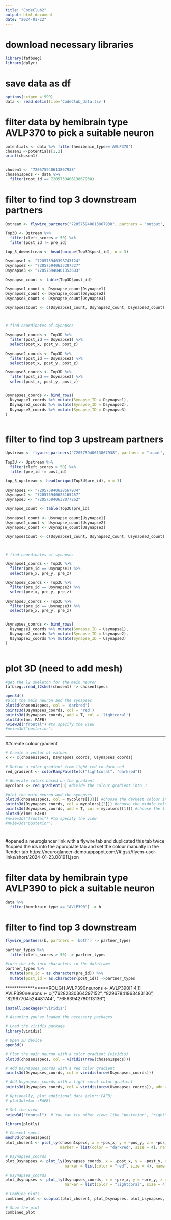 ```yaml
---
title: "CodeClub2"
output: html_document
date: "2024-01-22"
---
```

# download necessary libraries
```r
library(fafbseg)
library(dplyr)
```

# save data as df
```r
options(scipen = 999)
data <- read.delim(file='CodeClub_data.tsv')

```

# filter data by hemibrain type AVLP370 to pick a suitable neuron
```r
potentials <- data %>% filter(hemibrain_type=='AVLP370')
chosen1 <-potentials[1,2]
print(chosen1)


chosen1 <- "720575940613867938"
chosen1specs <- data %>%
  filter(root_id == 720575940613867938) 
```


# filter to find top 3 downstream partners
```r
Dstream <- flywire_partners("720575940613867938", partners = "output", details = TRUE)

Top3D <- Dstream %>%
  filter(cleft_scores > 50) %>%
  filter(post_id != pre_id)

top_3_downstream <- head(unique(Top3D$post_id), n = 3)

Dsynapse1 <- "720575940398743124"
Dsynapse2 <- "720575940633307327"
Dsynapse3 <- "720575940401353683"

Dsynapse_count <- table(Top3D$post_id)

Dsynapse1_count <- Dsynapse_count[Dsynapse1]
Dsynapse2_count <- Dsynapse_count[Dsynapse2]
Dsynapse3_count <- Dsynapse_count[Dsynapse3]

DsynapsesCount <- c(Dsynapse1_count, Dsynapse2_count, Dsynapse3_count)



# find coordinates of synapses

Dsynapse1_coords <- Top3D %>%
  filter(post_id == Dsynapse1) %>%
  select(post_x, post_y, post_z)

Dsynapse2_coords <- Top3D %>%
  filter(post_id == Dsynapse2) %>%
  select(post_x, post_y, post_z)

Dsynapse3_coords <- Top3D %>%
  filter(post_id == Dsynapse3) %>%
  select(post_x, post_y, post_z)


Dsynapses_coords <- bind_rows(
  Dsynapse1_coords %>% mutate(Synapse_ID = Dsynapse1),
  Dsynapse2_coords %>% mutate(Synapse_ID = Dsynapse2),
  Dsynapse3_coords %>% mutate(Synapse_ID = Dsynapse3)
)
                     
```
                     
# filter to find top 3 upstream partners
```r

Upstream <- flywire_partners("720575940613867938", partners = "input", details = TRUE)

Top3U <- Upstream %>%
  filter(cleft_scores > 50) %>%
  filter(pre_id != post_id)

top_3_upstream <- head(unique(Top3U$pre_id), n = 3)

Usynapse1 <- "720575940628567934"
Usynapse2 <- "720575940623165257"
Usynapse3 <- "720575940638077262"

Usynapse_count <- table(Top3U$pre_id)

Usynapse1_count <- Usynapse_count[Usynapse1]
Usynapse2_count <- Usynapse_count[Usynapse2]
Usynapse3_count <- Usynapse_count[Usynapse3]

UsynapsesCount <- c(Usynapse1_count, Usynapse2_count, Usynapse3_count)



# find coordinates of synapses

Usynapse1_coords <- Top3U %>%
  filter(pre_id == Usynapse1) %>%
  select(pre_x, pre_y, pre_z)

Usynapse2_coords <- Top3U %>%
  filter(pre_id == Usynapse2) %>%
  select(pre_x, pre_y, pre_z)

Usynapse3_coords <- Top3U %>%
  filter(pre_id == Usynapse3) %>%
  select(pre_x, pre_y, pre_z)


Usynapses_coords <- bind_rows(
  Usynapse1_coords %>% mutate(Synapse_ID = Usynapse1),
  Usynapse2_coords %>% mutate(Synapse_ID = Usynapse2),
  Usynapse3_coords %>% mutate(Synapse_ID = Usynapse3)
)
                     
```


# plot 3D (need to add mesh)

```r
#get the l2 skeleton for the main neuron
fafbseg::read_l2skel(chosen1) -> chosen1specs
```



```r
open3d()
#plot the main neuron and the synapses
plot3d(chosen1specs, col = 'darkred')
points3d(Dsynapses_coords, col = 'red')
points3d(Usynapses_coords, add = T, col = 'lightcoral')
plot3d(elmr::FAFB)
nview3d("frontal") #to specify the view
#nview3d("posterior")
```

*******


##create colour gradient
```r
# Create a vector of values
x <- c(chosen1specs, Dsynapses_coords, Usynapses_coords)

# Define a color gradient from light red to dark red
red_gradient <- colorRampPalette(c("lightcoral", "darkred"))

# Generate colors based on the gradient
mycolors <- red_gradient(3) #divide the colour gradient into 3
```

```r
#plot the main neuron and the synapses
plot3d(chosen1specs, col = mycolors[[3]]) #choose the darkest colour in the gradient
points3d(Dsynapses_coords, col = mycolors[[2]]) #choose the middle colour in the gradent
points3d(Usynapses_coords, add = T, col = mycolors[[1]]) #choose the lightest colour in the gradient
plot3d(elmr::FAFB)
#nview3d("frontal") #to specify the view
#nview3d("posterior")
```
# 

#opened a neuroglancer link with a flywire tab and duplicated this tab twice
#copied the ids into the appropiate tab and set the colour manually in the Render tab
https://neuroglancer-demo.appspot.com//#!gs://flyem-user-links/short/2024-01-23.081911.json

# filter data by hemibrain type AVLP390 to pick a suitable neuron
```r
data %>% 
  filter(hemibrain_type == "AVLP390") -> b


```

#  filter to find top 3 downstream
```r
flywire_partners(b, partners = 'both') -> partner_types

partner_types %>% 
  filter(cleft_scores > 50) -> partner_types

#turn the ids into characters in the dataframe
partner_types %>% 
  mutate(pre_id = as.character(pre_id)) %>% 
  mutate(post_id = as.character(post_id)) ->partner_types 
```



******************ROUGH
AVLP390neurons <- AVLP390[1:4,1]
AVLP390neurons <- c("76282330364297152", "82967841963483136", "82967704524481744", "76563942780113136")

```r
install.packages("viridis")

```

```r
# Assuming you've loaded the necessary packages

# Load the viridis package
library(viridis)

# Open 3D device
open3d()

# Plot the main neuron with a color gradient (viridis)
plot3d(chosen1specs, col = viridis(nrow(chosen1specs)))

# Add Dsynapses_coords with a red color gradient
points3d(Dsynapses_coords, col = viridis(nrow(Dsynapses_coords)))

# Add Usynapses_coords with a light coral color gradient
points3d(Usynapses_coords, col = viridis(nrow(Usynapses_coords)), add = TRUE)

# Optionally, plot additional data (elmr::FAFB)
# plot3d(elmr::FAFB)

# Set the view
nview3d("frontal")  # You can try other views like "posterior", "right", "left", etc.
```



```r
library(plotly)

# Chosen1 specs
mesh3d(chosen1specs)
plot_chosen1 <- plot_ly(chosen1specs, x = ~pos_x, y = ~pos_y, z = ~pos_z, type = "scatter3d", mode = "markers",
                        marker = list(color = "darkred", size = 4), name = "Chosen1 Specs")

# Dsynapses_coords
plot_Dsynapses <- plot_ly(Dsynapses_coords, x = ~post_x, y = ~post_y, z = ~post_z, type = "scatter3d", mode = "markers",
                          marker = list(color = "red", size = 4), name = "Dsynapses Coords")

# Usynapses_coords
plot_Usynapses <- plot_ly(Usynapses_coords, x = ~pre_x, y = ~pre_y, z = ~pre_z, type = "scatter3d", mode = "markers",
                          marker = list(color = "lightcoral", size = 4), name = "Usynapses Coords")

# Combine plots
combined_plot <- subplot(plot_chosen1, plot_Dsynapses, plot_Usynapses, nrows = 3)

# Show the plot
combined_plot


```
